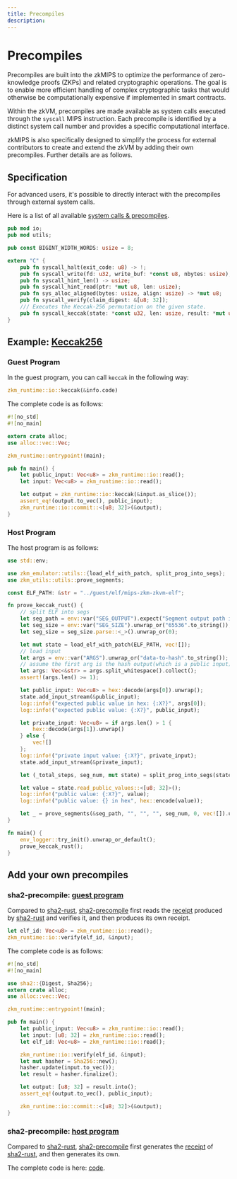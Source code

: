 ```yaml
---
title: Precompiles
description:
---
```


# Precompiles

Precompiles are built into the zkMIPS to optimize the performance of zero-knowledge proofs (ZKPs) and related cryptographic operations. The goal is to enable more efficient handling of complex cryptographic tasks that would otherwise be computationally expensive if implemented in smart contracts.

Within the zkVM, precompiles are made available as system calls executed through the `syscall` MIPS instruction. Each precompile is identified by a distinct system call number and provides a specific computational interface.

zkMIPS is also specifically designed to simplify the process for external contributors to create and extend the zkVM by adding their own precompiles. Further details are as follows.

## Specification

For advanced users, it's possible to directly interact with the precompiles through external system calls.

Here is a list of all available [system calls & precompiles](https://github.com/zkMIPS/zkm/blob/main/runtime/precompiles/src/lib.rs).

```rust
pub mod io;
pub mod utils;

pub const BIGINT_WIDTH_WORDS: usize = 8;

extern "C" {
    pub fn syscall_halt(exit_code: u8) -> !;
    pub fn syscall_write(fd: u32, write_buf: *const u8, nbytes: usize);
    pub fn syscall_hint_len() -> usize;
    pub fn syscall_hint_read(ptr: *mut u8, len: usize);
    pub fn sys_alloc_aligned(bytes: usize, align: usize) -> *mut u8;
    pub fn syscall_verify(claim_digest: &[u8; 32]);
    /// Executes the Keccak-256 permutation on the given state.
    pub fn syscall_keccak(state: *const u32, len: usize, result: *mut u8);
}
```

## Example: [Keccak256](https://github.com/zkMIPS/zkm/tree/main/prover/examples/keccak)

### Guest Program

In the guest program, you can call `keccak` in the following way:

```rust
zkm_runtime::io::keccak(&info.code)
```

The complete code is as follows:

```rust
#![no_std]
#![no_main]

extern crate alloc;
use alloc::vec::Vec;

zkm_runtime::entrypoint!(main);

pub fn main() {
    let public_input: Vec<u8> = zkm_runtime::io::read();
    let input: Vec<u8> = zkm_runtime::io::read();

    let output = zkm_runtime::io::keccak(&input.as_slice());
    assert_eq!(output.to_vec(), public_input);
    zkm_runtime::io::commit::<[u8; 32]>(&output);
}
```

### Host Program

The host program is as follows:

```rust
use std::env;

use zkm_emulator::utils::{load_elf_with_patch, split_prog_into_segs};
use zkm_utils::utils::prove_segments;

const ELF_PATH: &str = "../guest/elf/mips-zkm-zkvm-elf";

fn prove_keccak_rust() {
    // split ELF into segs
    let seg_path = env::var("SEG_OUTPUT").expect("Segment output path is missing");
    let seg_size = env::var("SEG_SIZE").unwrap_or("65536".to_string());
    let seg_size = seg_size.parse::<_>().unwrap_or(0);

    let mut state = load_elf_with_patch(ELF_PATH, vec![]);
    // load input
    let args = env::var("ARGS").unwrap_or("data-to-hash".to_string());
    // assume the first arg is the hash output(which is a public input), and the second is the input.
    let args: Vec<&str> = args.split_whitespace().collect();
    assert!(args.len() >= 1);

    let public_input: Vec<u8> = hex::decode(args[0]).unwrap();
    state.add_input_stream(&public_input);
    log::info!("expected public value in hex: {:X?}", args[0]);
    log::info!("expected public value: {:X?}", public_input);

    let private_input: Vec<u8> = if args.len() > 1 {
        hex::decode(args[1]).unwrap()
    } else {
        vec![]
    };
    log::info!("private input value: {:X?}", private_input);
    state.add_input_stream(&private_input);

    let (_total_steps, seg_num, mut state) = split_prog_into_segs(state, &seg_path, "", seg_size);

    let value = state.read_public_values::<[u8; 32]>();
    log::info!("public value: {:X?}", value);
    log::info!("public value: {} in hex", hex::encode(value));

    let _ = prove_segments(&seg_path, "", "", "", seg_num, 0, vec![]).unwrap();
}

fn main() {
    env_logger::try_init().unwrap_or_default();
    prove_keccak_rust();
}
```

## Add your own precompiles

### sha2-precompile: [guest program](https://github.com/zkMIPS/zkm-project-template/tree/main/guest-program/sha2-precompile)

Compared to [sha2-rust](https://github.com/zkMIPS/zkm-project-template/tree/main/guest-program/sha2-rust), [sha2-precompile](https://github.com/zkMIPS/zkm-project-template/tree/main/guest-program/sha2-precompile) first reads the [receipt](https://docs.zkm.io/developer-tutorial/proof-composition#what-is-a-receipt) produced by [sha2-rust](https://github.com/zkMIPS/zkm-project-template/tree/main/guest-program/sha2-rust) and verifies it, and then produces its own receipt.

```rust
let elf_id: Vec<u8> = zkm_runtime::io::read();
zkm_runtime::io::verify(elf_id, &input);
```

The complete code is as follows:

```rust
#![no_std]
#![no_main]

use sha2::{Digest, Sha256};
extern crate alloc;
use alloc::vec::Vec;

zkm_runtime::entrypoint!(main);

pub fn main() {
    let public_input: Vec<u8> = zkm_runtime::io::read();
    let input: [u8; 32] = zkm_runtime::io::read();
    let elf_id: Vec<u8> = zkm_runtime::io::read();

    zkm_runtime::io::verify(elf_id, &input);
    let mut hasher = Sha256::new();
    hasher.update(input.to_vec());
    let result = hasher.finalize();

    let output: [u8; 32] = result.into();
    assert_eq!(output.to_vec(), public_input);

    zkm_runtime::io::commit::<[u8; 32]>(&output);
}
```

### sha2-precompile: [host program](https://github.com/zkMIPS/zkm-project-template/tree/main/host-program/sha2-precompile)

Compared to [sha2-rust](https://github.com/zkMIPS/zkm-project-template/tree/main/host-program/sha2-rust), [sha2-precompile](https://github.com/zkMIPS/zkm-project-template/tree/main/host-program/sha2-precompile) first generates the [receipt](https://docs.zkm.io/developer-tutorial/proof-composition#what-is-a-receipt) of [sha2-rust](https://github.com/zkMIPS/zkm-project-template/tree/main/host-program/sha2-rust), and then generates its own.

The complete code is here: [code](https://github.com/zkMIPS/zkm-project-template/blob/main/host-program/sha2-precompile/src/main.rs).
